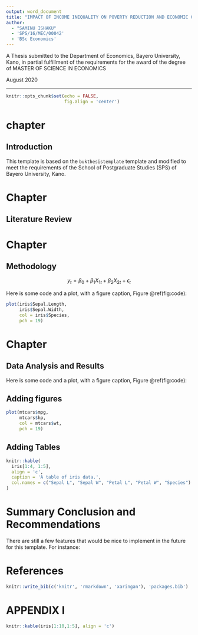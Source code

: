 ```yaml
---
output: word_document
title: "IMPACT OF INCOME INEQUALITY ON POVERTY REDUCTION AND ECONOMIC GROWTH IN NIGERIA(1980-2017)"
author: 
  - "SAMINU ISHAKU"
  - 'SPS/16/MEC/00042'
  - 'BSc Economics'
---
```

  A Thesis submitted to the Department of Economics, Bayero     University, Kano, in partial fulfillment of the requirements
  for the award of the degree of MASTER
  OF SCIENCE IN ECONOMICS

  August
  2020


---


```r
knitr::opts_chunk$set(echo = FALSE,
                      fig.align = 'center')
```


# chapter  

## Introduction

This template is based on the `bukthesistemplate` template and modified to meet the requirements of the School of Postgraduate Studies (SPS) of Bayero University, Kano. 

# Chapter

## Literature Review 


# Chapter
##  Methodology 


$$
y_t = \beta_0 + \beta_1X_{1t} + \beta_2X_{2t} + \epsilon_t
$$

Here is some code and a plot, with a figure caption, Figure \@ref(fig:code):
  
```r
plot(iris$Sepal.Length,
     iris$Sepal.Width,
     col = iris$Species,
     pch = 19)
```


# Chapter
## Data Analysis and Results
Here is some code and a plot, with a figure caption, Figure \@ref(fig:code):
  
## Adding figures

```r
plot(mtcars$mpg,
     mtcars$hp,
     col = mtcars$wt,
     pch = 19)
```

## Adding Tables


```r
knitr::kable(
  iris[1:4, 1:5],
  align = 'c',
  caption = 'A table of iris data.',
  col.names = c("Sepal L", "Sepal W", "Petal L", "Petal W", "Species")
)
```


# Summary Conclusion and Recommendations 

There are still a few features that would be nice to implement in the future for this template. For instance:

# References

```r
knitr::write_bib(c('knitr', 'rmarkdown', 'xaringan'), 'packages.bib')
```

# APPENDIX I 

```r
knitr::kable(iris[1:10,1:5], align = 'c')
```
